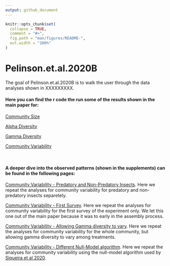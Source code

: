 ```yaml
---
output: github_document
---
```


<!-- README.md is generated from README.Rmd. Please edit that file -->

```r
knitr::opts_chunk$set(
  collapse = TRUE,
  comment = "#>",
  fig.path = "man/figures/README-",
  out.width = "100%"
)
```

# Pelinson.et.al.2020B

<!-- badges: start -->
<!-- badges: end -->

The goal of Pelinson.et.al.2020B is to walk the user through the data analyses shown in XXXXXXXXX.

#### Here you can find the r code the run some of the results shown in the main paper for:

[Community Size](https://github.com/RodolfoPelinson/Pelinson.et.al.2020B/blob/master/Community%20Size%20Analyses/Community-Size-Analyses.md)  

[Alpha Diversity](https://github.com/RodolfoPelinson/Pelinson.et.al.2020B/blob/master/Alpha%20Diversity%20Analyses/Alpha-Diversity-Analyses.md)  

[Gamma Diversity](https://github.com/RodolfoPelinson/Pelinson.et.al.2020B/blob/master/Gamma%20Diversity%20Analyses/Gamma-Diversity-Analyses.md)  

[Community Variability](https://github.com/RodolfoPelinson/Pelinson.et.al.2020B/blob/master/Community%20Variability%20Analyses/Community-Variability-Analyses.md)  

  
\  
\  
\  


#### A deeper dive into the observed patterns (shown in the supplements) can be found in the following pages:

[Community Variability - Predatory and Non-Predatory Insects](https://github.com/RodolfoPelinson/Pelinson.et.al.2020B/blob/master/Community%20Variability%20-%20Pred%20and%20Non-Pred/Community-Variability-Analyses---Pred-and-Non-Pred.md). Here we repeat the analyses for community variability for predatory and non-predatory insects separetely.

[Community Variability - First Survey](https://github.com/RodolfoPelinson/Pelinson.et.al.2020B/blob/master/Community%20Variability%20-%20First%20Survey/Community-Variability---First-Survey.md). Here we repeat the analyses for community variability for the first survey of the experiment only. We let this one out of the main paper because it was to early in the assembly process.

[Community Variability - Allowing Gamma diversity to vary](https://github.com/RodolfoPelinson/Pelinson.et.al.2020B/blob/master/Community%20Variability%20-%20Varying%20Gamma/Community-Variability---Varying-Gamma.md). Here we repeat the analyses for community variability for the whole community, but allowing gamma diversity to vary among treatments.

[Community Variability - Different Null-Model algorithm](https://github.com/RodolfoPelinson/Pelinson.et.al.2020B/blob/master/Community%20Variability%20-%20Siqueira_2020/Community-Variability---Siqueira_2020.md). Here we repeat the analyses for community variability using the null-model algorithm used by [Siqueira et al 2020](https://doi.org/10.1002/ecy.3014).


